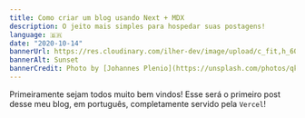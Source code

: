 ```yaml
---
title: Como criar um blog usando Next + MDX
description: O jeito mais simples para hospedar suas postagens!
language: 🇧🇷
date: "2020-10-14"
bannerUrl: https://res.cloudinary.com/ilher-dev/image/upload/c_fit,h_600,o_100/v1634158318/johannes-plenio-qkfxBc2NQ18-unsplash_qi0bui.webp
bannerAlt: Sunset
bannerCredit: Photo by [Johannes Plenio](https://unsplash.com/photos/qkfxBc2NQ18)
---
```

Primeiramente sejam todos muito bem vindos! Esse será o primeiro post desse meu blog, em português, completamente servido pela ```Vercel```!

